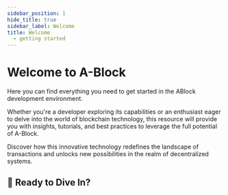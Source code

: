 ```yaml
---
sidebar_position: 1
hide_title: true
sidebar_label: Welcome
title: Welcome
  - getting started
---
```



# Welcome to A-Block

Here you can find everything you need to get started in the ABlock development environment. 

Whether you're a developer exploring its capabilities or an enthusiast eager to delve into the world of blockchain technology, 
this resource will provide you with insights, tutorials, and best practices to leverage the full potential of A-Block. 

Discover how this innovative technology redefines the landscape of transactions and unlocks new possibilities in the realm of decentralized systems.

## 🚀 Ready to Dive In?

<DocCardList items={useCurrentSidebarCategory().items}/>
